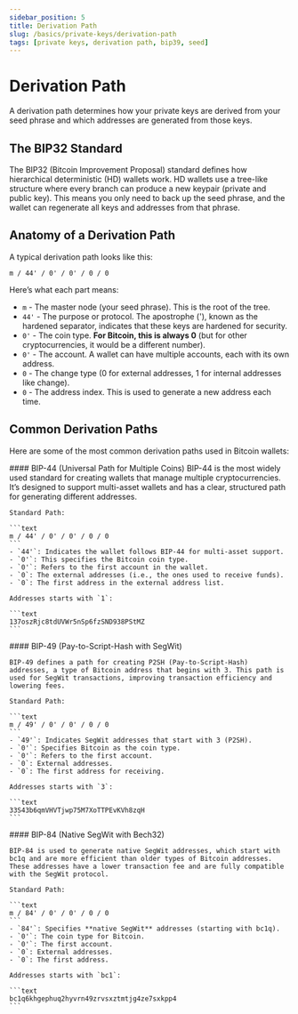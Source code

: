 ```yaml
---
sidebar_position: 5
title: Derivation Path
slug: /basics/private-keys/derivation-path
tags: [private keys, derivation path, bip39, seed]
---
```



# Derivation Path

A derivation path determines how your private keys are derived from your seed phrase and which addresses are generated from those keys.


## The BIP32 Standard

The BIP32 (Bitcoin Improvement Proposal) standard defines how hierarchical deterministic (HD) wallets work. HD wallets use a tree-like structure where every branch can produce a new keypair (private and public key). This means you only need to back up the seed phrase, and the wallet can regenerate all keys and addresses from that phrase.


## Anatomy of a Derivation Path

A typical derivation path looks like this:

```text
m / 44' / 0' / 0' / 0 / 0
```

Here’s what each part means:

- `m` - The master node (your seed phrase). This is the root of the tree.
- `44'` - The purpose or protocol. The apostrophe ('), known as the hardened separator, indicates that these keys are hardened for security.
- `0'` - The coin type. **For Bitcoin, this is always 0** (but for other cryptocurrencies, it would be a different number).
- `0'` - The account. A wallet can have multiple accounts, each with its own address.
- `0` - The change type (0 for external addresses, 1 for internal addresses like change).
- `0` - The address index. This is used to generate a new address each time.


## Common Derivation Paths

Here are some of the most common derivation paths used in Bitcoin wallets:

<Tabs queryString="derivation-path">
  <TabItem value="bip44" label="BIP44">
    #### BIP-44 (Universal Path for Multiple Coins)
    BIP-44 is the most widely used standard for creating wallets that manage multiple cryptocurrencies. It’s designed to support multi-asset wallets and has a clear, structured path for generating different addresses.

    Standard Path:

    ```text
    m / 44' / 0' / 0' / 0 / 0
    ```
    - `44'`: Indicates the wallet follows BIP-44 for multi-asset support.
    - `0'`: This specifies the Bitcoin coin type.
    - `0'`: Refers to the first account in the wallet.
    - `0`: The external addresses (i.e., the ones used to receive funds).
    - `0`: The first address in the external address list.

    Addresses starts with `1`:

    ```text
    137oszRjc8tdUVWr5nSp6fzSND938PStMZ
    ```
  </TabItem>
  <TabItem value="bip49" label="BIP49">
    #### BIP-49 (Pay-to-Script-Hash with SegWit)

    BIP-49 defines a path for creating P2SH (Pay-to-Script-Hash) addresses, a type of Bitcoin address that begins with 3. This path is used for SegWit transactions, improving transaction efficiency and lowering fees.

    Standard Path:

    ```text
    m / 49' / 0' / 0' / 0 / 0
    ```
    - `49'`: Indicates SegWit addresses that start with 3 (P2SH).
    - `0'`: Specifies Bitcoin as the coin type.
    - `0'`: Refers to the first account.
    - `0`: External addresses.
    - `0`: The first address for receiving.

    Addresses starts with `3`:

    ```text
    33S43b6qmVHVTjwp75M7XoTTPEvKVh8zqH
    ```
  </TabItem>
  <TabItem value="bip84" label="BIP84">
    #### BIP-84 (Native SegWit with Bech32)

    BIP-84 is used to generate native SegWit addresses, which start with bc1q and are more efficient than older types of Bitcoin addresses. These addresses have a lower transaction fee and are fully compatible with the SegWit protocol.

    Standard Path:

    ```text
    m / 84' / 0' / 0' / 0 / 0
    ```
    - `84'`: Specifies **native SegWit** addresses (starting with bc1q).
    - `0'`: The coin type for Bitcoin.
    - `0'`: The first account.
    - `0`: External addresses.
    - `0`: The first address.

    Addresses starts with `bc1`:

    ```text
    bc1q6khgephuq2hyvrn49zrvsxztmtjg4ze7sxkpp4
    ```
  </TabItem>
</Tabs>